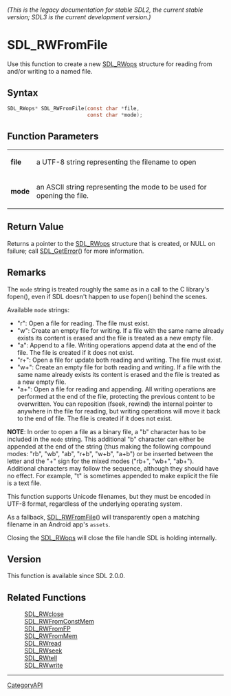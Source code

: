 ====== (This is the legacy documentation for stable SDL2, the current stable version; SDL3 is the current development version.) ======
= SDL_RWFromFile =

Use this function to create a new [[SDL_RWops]] structure for reading from and/or writing to a named file.

== Syntax ==

<syntaxhighlight lang='c'>
SDL_RWops* SDL_RWFromFile(const char *file,
                          const char *mode);
</syntaxhighlight>

== Function Parameters ==

{|
|'''file'''
|a UTF-8 string representing the filename to open
|-
|'''mode'''
|an ASCII string representing the mode to be used for opening the file.
|}

== Return Value ==

Returns a pointer to the [[SDL_RWops]] structure that is created, or NULL
on failure; call [[SDL_GetError]]() for more information.

== Remarks ==

The <code>mode</code> string is treated roughly the same as in a call to
the C library's fopen(), even if SDL doesn't happen to use fopen() behind
the scenes.

Available <code>mode</code> strings:

* "r": Open a file for reading. The file must exist.
* "w": Create an empty file for writing. If a file with the same name already exists its content is erased and the file is treated as a new empty file.
* "a": Append to a file. Writing operations append data at the end of the file. The file is created if it does not exist.
* "r+": Open a file for update both reading and writing. The file must exist.
* "w+": Create an empty file for both reading and writing. If a file with the same name already exists its content is erased and the file is treated as a new empty file.
* "a+": Open a file for reading and appending. All writing operations are performed at the end of the file, protecting the previous content to be overwritten. You can reposition (fseek, rewind) the internal pointer to anywhere in the file for reading, but writing operations will move it back to the end of file. The file is created if it does not exist.

'''NOTE''': In order to open a file as a binary file, a "b" character has
to be included in the <code>mode</code> string. This additional "b"
character can either be appended at the end of the string (thus making the
following compound modes: "rb", "wb", "ab", "r+b", "w+b", "a+b") or be
inserted between the letter and the "+" sign for the mixed modes ("rb+",
"wb+", "ab+"). Additional characters may follow the sequence, although they
should have no effect. For example, "t" is sometimes appended to make
explicit the file is a text file.

This function supports Unicode filenames, but they must be encoded in UTF-8
format, regardless of the underlying operating system.

As a fallback, [[SDL_RWFromFile]]() will transparently open a matching
filename in an Android app's <code>assets</code>.

Closing the [[SDL_RWops]] will close the file handle SDL is holding
internally.

== Version ==

This function is available since SDL 2.0.0.

== Related Functions ==

:[[SDL_RWclose]]
:[[SDL_RWFromConstMem]]
:[[SDL_RWFromFP]]
:[[SDL_RWFromMem]]
:[[SDL_RWread]]
:[[SDL_RWseek]]
:[[SDL_RWtell]]
:[[SDL_RWwrite]]

----
[[CategoryAPI]]



